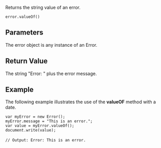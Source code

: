 Returns the string value of an error.

 error.valueOf()

==Parameters==
The error object is any instance of an Error.


==Return Value==
The string "Error: " plus the error message.


==Example==
The following example illustrates the use of the '''valueOF''' method with a date.

 var myError = new Error();
 myError.message = "This is an error.";
 var value = myError.valueOf();
 document.write(value);
 
 // Output: Error: This is an error.


